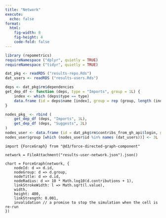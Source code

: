```yaml
---
title: "Network"
execute:
  echo: false
format: 
  html:
    fig-width: 8
    fig-height: 4
    code-fold: false
---
```


```r
library (repometrics)
requireNamespace ("dplyr", quietly = TRUE)
requireNamespace ("tidyr", quietly = TRUE)
```
```r
dat_pkg <- readRDS ("results-repo.Rds")
dat_users <- readRDS ("results-users.Rds")

deps <- dat_pkg$rm$dependencies
get_dep_df <- function (deps, type = "Imports", group = 1L) {
    index <- which (deps$type == type)
    data.frame (id = deps$name [index], group = rep (group, length (index)))
}

nodes_pkg_ <- rbind (
    get_dep_df (deps, "Imports", 1L),
    get_dep_df (deps, "Suggests", 2L)
)
nodes_user <- data.frame (id = dat_pkg$rm$contribs_from_gh_api$login, group = 4L)
nodes_user$group [which (nodes_user$id %in% names (dat_users))] <- 3L
```

```ojs
import {ForceGraph} from "@d3/force-directed-graph-component"
```

```ojs
network = FileAttachment("results-user-network.json").json()
```

```ojs
chart = ForceGraph(network, {
    nodeId: d => d.id,
    nodeGroup: d => d.group,
    nodeTitle: d => d.id,
    nodeRadius: d => 10 * Math.log10(d.contributions + 1),
    linkStrokeWidth: l => Math.sqrt(l.value),
    width,
    height: 400,
    linkStrength: 0.001,
    invalidation // a promise to stop the simulation when the cell is re-run
})
```
